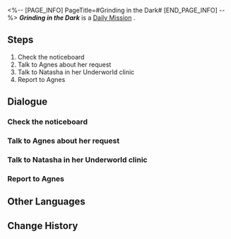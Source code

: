 <%-- [PAGE_INFO]
PageTitle=#Grinding in the Dark#
[END_PAGE_INFO] --%>
{{Stub|Dialogue, characters, and location(s)}}
{{Mission Infobox
|id            = 3011502
|title         = 
|image         = Mission Grinding in the Dark.png
|type          = Daily
|event_name    = 
|chapter       = 
|requirements  = 
|summary       = <!--official mission summary from Fate's Atlas-->
|characters    = <!--characters that appear in this mission-->
|startLocation = <!--location as it intially appears on the mission screen-->
|world         = <!--i.e. Penacony-->
|area          = <!--i.e. A Child's Dream-->
|prev          = 
|next          = 
|exp           = 
|credits       = 5000
|stellarJade   = 
|other         = {{Card List||delim=;}}
}}
'''''Grinding in the Dark''''' is a [[Daily Mission]]<!--in [world]-->.

==Steps==
# Check the noticeboard
# Talk to Agnes about her request
# Talk to Natasha in her Underworld clinic
# Report to Agnes

<!--
==Gameplay Notes==

--><!--
==Trial Character==

-->
==Dialogue==
{{Stub Dialogue}}
===Check the noticeboard===
{{Mission Description|type=daily|location=<!--to be added-->|Go to the noticeboard in the Overworld and see whether the Rightful Rights Society has any new commissions.}}
{{Dialogue Start}}
:{{tx}}
{{Dialogue End}}

===Talk to Agnes about her request===
{{Mission Description|type=daily|location=<!--to be added-->|update|You see that Agnes has issued a commission on the Rightful Rights Society's noticeboard and wants to exercise her rightful rights. Go help Agnes!}}
{{Dialogue Start}}
:{{tx}}
{{Dialogue End}}

===Talk to Natasha in her Underworld clinic===
{{Mission Description|type=daily|location=<!--to be added-->|update|You see that Agnes has issued a commission on the Rightful Rights Society's noticeboard and wants to exercise her rightful rights. Go help Agnes!}}
{{Dialogue Start}}
:{{tx}}
{{Dialogue End}}

===Report to Agnes===
{{Mission Description|type=daily|location=<!--to be added-->|update|You see that Agnes has issued a commission on the Rightful Rights Society's noticeboard and wants to exercise her rightful rights. Go help Agnes!}}
{{Dialogue Start}}
:{{tx}}
{{Dialogue End}}

==Other Languages==
{{Other Languages
|en   = Grinding in the Dark
|zhs  = 躬耕于黑暗
|zht  = 躬耕於黑暗
|ja   = 闇に生きる
|ko   = 우리는 어둠 속에서 움직인다
|es   = Trabajo en las sombras
|fr   = Travailler dans l'ombre
|ru   = Мы действуем во тьме
|th   = ทำงานในความมืด
|vi   = Cày Trong Bóng Tối
|de   = Arbeit im Dunkeln
|id   = Bekerja dalam Kegelapan
|pt   = Grindando na Escuridão
}}

==Change History==
{{Change History|1.0}}
